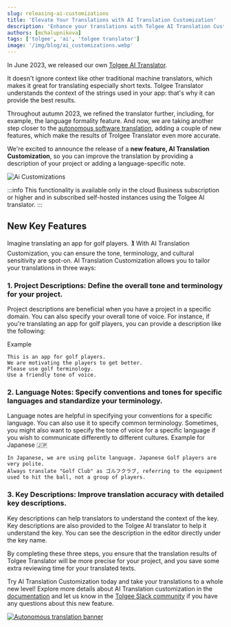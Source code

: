 ```yaml
---
slug: releasing-ai-customizations
title: 'Elevate Your Translations with AI Translation Customization'
description: 'Enhance your translations with Tolgee AI Translation Customization by allowing personalized project descriptions, language notes and key descriptions.'
authors: [mchalupnikova]
tags: ['tolgee', 'ai', 'tolgee translator']
image: '/img/blog/ai_customizations.webp'
---
```


In June 2023, we released our own [Tolgee AI Translator](https://tolgee.io/blog/tolgee-ai-translator).

It doesn't ignore context like other traditional machine translators, which makes it great for translating
especially short texts. Tolgee Translator understands the context of the strings used in your app: that's why
it can provide the best results.

Throughout autumn 2023, we refined the translator further, including, for example, the language formality feature.
And now, we are taking another step closer to the [autonomous software translation](https://tolgee.io/blog/autonomous-localization),
adding a couple of new features, which make the results of Trolgee Translator even more accurate.

We're excited to announce the release of a **new feature, AI Translation Customization**,
so you can improve the translation by providing a description of your project or adding a language-specific note.

![Ai Customizations](/img/blog/ai_customizations.webp)

<!--truncate-->

:::info
This functionality is available only in the cloud Business subscription or higher and in subscribed self-hosted instances using the Tolgee AI translator.
:::

## New Key Features

Imagine translating an app for golf players. 🏌️
With AI Translation Customization, you can ensure the tone, terminology, and cultural sensitivity are spot-on.
AI Translation Customization allows you to tailor your translations in three ways:

### 1. Project Descriptions: Define the overall tone and terminology for your project.

Project descriptions are beneficial when you have a project in a specific domain. You can also specify your overall tone of voice. For instance, if you're translating an app for golf players, you can provide a description like the following:

Example

```
This is an app for golf players.
We are motivating the players to get better.
Please use golf terminology.
Use a friendly tone of voice.
```

### 2. Language Notes: Specify conventions and tones for specific languages and standardize your terminology.

Language notes are helpful in specifying your conventions for a specific language. You can also use it to specify common terminology.
Sometimes, you might also want to specify the tone of voice for a specific language if you wish to communicate differently to different cultures.
Example for Japanese 🇯🇵

```
In Japanese, we are using polite language. Japanese Golf players are very polite.
Always translate "Golf Club" as ゴルフクラブ, referring to the equipment used to hit the ball, not a group of players.
```

### 3. Key Descriptions: Improve translation accuracy with detailed key descriptions.

Key descriptions can help translators to understand the context of the key. Key descriptions are also provided to the Tolgee AI translator to help it understand the key.
You can see the description in the editor directly under the key name.

By completing these three steps, you ensure that the translation results of Tolgee Translator
will be more precise for your project, and you save some extra reviewing time for your translated texts.

Try AI Translation Customization today and take your translations to a whole new level!
Explore more details about AI Translation customization in the [documentation](/platform/projects_and_organizations/ai-settings)
and let us know in the [Tolgee Slack community](https://Tolg.ee/slack) if you have any questions about this new feature.

[![Autonomous translation banner](/img/blog/blog-banners/banner-autonomous.webp)](https://app.tolgee.io/sign_up)
